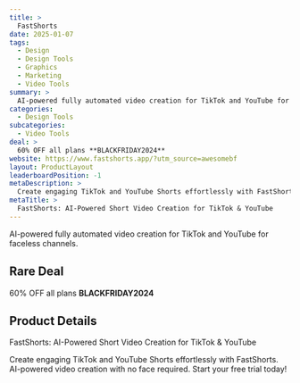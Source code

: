 ```yaml
---
title: >
  FastShorts
date: 2025-01-07
tags:
  - Design
  - Design Tools
  - Graphics
  - Marketing
  - Video Tools
summary: >
  AI-powered fully automated video creation for TikTok and YouTube for faceless channels.
categories:
  - Design Tools
subcategories:
  - Video Tools
deal: >
  60% OFF all plans **BLACKFRIDAY2024**
website: https://www.fastshorts.app/?utm_source=awesomebf
layout: ProductLayout
leaderboardPosition: -1
metaDescription: >
  Create engaging TikTok and YouTube Shorts effortlessly with FastShorts. AI-powered video creation with no face required. Start your free trial today!
metaTitle: >
  FastShorts: AI-Powered Short Video Creation for TikTok & YouTube
---
```

AI-powered fully automated video creation for TikTok and YouTube for faceless channels.

## Rare Deal

60% OFF all plans **BLACKFRIDAY2024**

## Product Details

FastShorts: AI-Powered Short Video Creation for TikTok & YouTube

Create engaging TikTok and YouTube Shorts effortlessly with FastShorts. AI-powered video creation with no face required. Start your free trial today!
